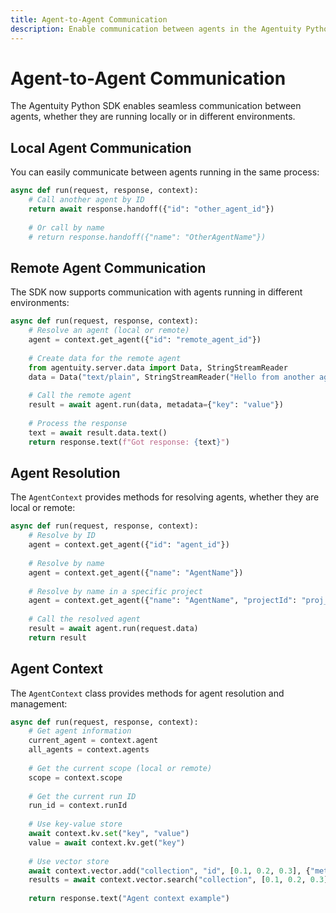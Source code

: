 ```yaml
---
title: Agent-to-Agent Communication
description: Enable communication between agents in the Agentuity Python SDK
---
```


# Agent-to-Agent Communication

The Agentuity Python SDK enables seamless communication between agents, whether they are running locally or in different environments.

## Local Agent Communication

You can easily communicate between agents running in the same process:

```python
async def run(request, response, context):
    # Call another agent by ID
    return await response.handoff({"id": "other_agent_id"})
    
    # Or call by name
    # return response.handoff({"name": "OtherAgentName"})
```

## Remote Agent Communication

The SDK now supports communication with agents running in different environments:

```python
async def run(request, response, context):
    # Resolve an agent (local or remote)
    agent = context.get_agent({"id": "remote_agent_id"})
    
    # Create data for the remote agent
    from agentuity.server.data import Data, StringStreamReader
    data = Data("text/plain", StringStreamReader("Hello from another agent"))
    
    # Call the remote agent
    result = await agent.run(data, metadata={"key": "value"})
    
    # Process the response
    text = await result.data.text()
    return response.text(f"Got response: {text}")
```

## Agent Resolution

The `AgentContext` provides methods for resolving agents, whether they are local or remote:

```python
async def run(request, response, context):
    # Resolve by ID
    agent = context.get_agent({"id": "agent_id"})
    
    # Resolve by name
    agent = context.get_agent({"name": "AgentName"})
    
    # Resolve by name in a specific project
    agent = context.get_agent({"name": "AgentName", "projectId": "proj_123"})
    
    # Call the resolved agent
    result = await agent.run(request.data)
    return result
```

## Agent Context

The `AgentContext` class provides methods for agent resolution and management:

```python
async def run(request, response, context):
    # Get agent information
    current_agent = context.agent
    all_agents = context.agents
    
    # Get the current scope (local or remote)
    scope = context.scope
    
    # Get the current run ID
    run_id = context.runId
    
    # Use key-value store
    await context.kv.set("key", "value")
    value = await context.kv.get("key")
    
    # Use vector store
    await context.vector.add("collection", "id", [0.1, 0.2, 0.3], {"metadata": "value"})
    results = await context.vector.search("collection", [0.1, 0.2, 0.3], 5)
    
    return response.text("Agent context example")
```

